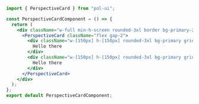```jsx
import { PerspectiveCard } from "pol-ui";

const PerspectiveCardComponent = () => {
  return (
    <div className="w-full min-h-screen rounded-3xl border bg-primary-200">
      <PerspectiveCard className="flex gap-2">
        <div className="w-[150px] h-[150px] rounded-3xl bg-primary grid place-items-center">
          Hello there
        </div>
        <div className="w-[150px] h-[150px] rounded-3xl bg-primary grid place-items-center">
          Hello there
        </div>
      </PerspectiveCard>
    </div>
  );
};
export default PerspectiveCardComponent;
```
